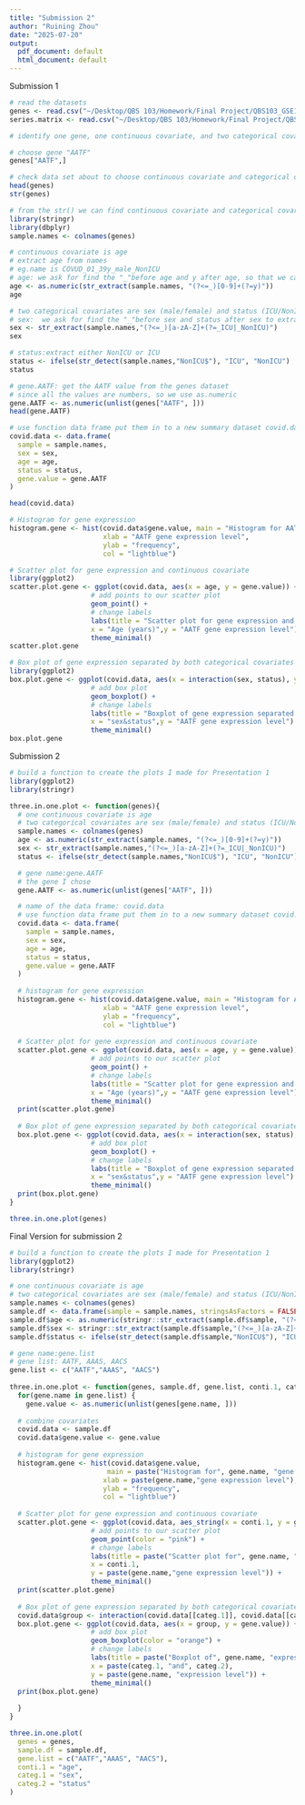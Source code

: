 ```yaml
---
title: "Submission 2"
author: "Ruining Zhou"
date: "2025-07-20"
output:
  pdf_document: default
  html_document: default
---
```

Submission 1
```r
# read the datasets
genes <- read.csv("~/Desktop/QBS 103/Homework/Final Project/QBS103_GSE157103_genes.csv", row.names = 1)
series.matrix <- read.csv("~/Desktop/QBS 103/Homework/Final Project/QBS103_GSE157103_series_matrix-1.csv")
```

```r
# identify one gene, one continuous covariate, and two categorical covariates in the provided dataset.

# choose gene "AATF"
genes["AATF",]

# check data set about to choose continuous covariate and categorical covariates
head(genes)
str(genes)

# from the str() we can find continuous covariate and categorical covariates
library(stringr)
library(dbplyr)
sample.names <- colnames(genes)

# continuous covariate is age
# extract age from names
# eg.name is COVUD_01_39y_male_NonICU
# age: we ask for find the "_"before age and y after age, so that we can extract ages from name
age <- as.numeric(str_extract(sample.names, "(?<=_)[0-9]+(?=y)"))
age

# two categorical covariates are sex (male/female) and status (ICU/NonICU)
# sex:  we ask for find the "_"before sex and status after sex to extract
sex <- str_extract(sample.names,"(?<=_)[a-zA-Z]+(?=_ICU|_NonICU)")
sex

# status:extract either NonICU or ICU
status <- ifelse(str_detect(sample.names,"NonICU$"), "ICU", "NonICU")
status

# gene.AATF: get the AATF value from the genes dataset
# since all the values are numbers, so we use as.numeric
gene.AATF <- as.numeric(unlist(genes["AATF", ]))
head(gene.AATF)

# use function data frame put them in to a new summary dataset covid.data
covid.data <- data.frame(
  sample = sample.names,
  sex = sex,
  age = age,
  status = status,
  gene.value = gene.AATF
)

head(covid.data)
```

```r
# Histogram for gene expression
histogram.gene <- hist(covid.data$gene.value, main = "Histogram for AATF gene expression",
                       xlab = "AATF gene expression level",
                       ylab = "frequency",
                       col = "lightblue")
```

```r
# Scatter plot for gene expression and continuous covariate
library(ggplot2)
scatter.plot.gene <- ggplot(covid.data, aes(x = age, y = gene.value)) + 
                    # add points to our scatter plot
                    geom_point() +
                    # change labels
                    labs(title = "Scatter plot for gene expression and age",
                    x = "Age (years)",y = "AATF gene expression level") +
                    theme_minimal()
scatter.plot.gene
```

```r
# Box plot of gene expression separated by both categorical covariates
library(ggplot2)
box.plot.gene <- ggplot(covid.data, aes(x = interaction(sex, status), y = gene.value)) + 
                    # add box plot
                    geom_boxplot() +
                    # change labels
                    labs(title = "Boxplot of gene expression separated by sex and status",
                    x = "sex&status",y = "AATF gene expression level") +
                    theme_minimal()
box.plot.gene
```
Submission 2
```r
# build a function to create the plots I made for Presentation 1
library(ggplot2)
library(stringr)

three.in.one.plot <- function(genes){
  # one continuous covariate is age
  # two categorical covariates are sex (male/female) and status (ICU/NonICU)
  sample.names <- colnames(genes)
  age <- as.numeric(str_extract(sample.names, "(?<=_)[0-9]+(?=y)"))
  sex <- str_extract(sample.names,"(?<=_)[a-zA-Z]+(?=_ICU|_NonICU)")
  status <- ifelse(str_detect(sample.names,"NonICU$"), "ICU", "NonICU")

  # gene name:gene.AATF
  # the gene I chose
  gene.AATF <- as.numeric(unlist(genes["AATF", ]))

  # name of the data frame: covid.data
  # use function data frame put them in to a new summary dataset covid.data
  covid.data <- data.frame(
    sample = sample.names,
    sex = sex,
    age = age,
    status = status,
    gene.value = gene.AATF
  )
  
  # histogram for gene expression
  histogram.gene <- hist(covid.data$gene.value, main = "Histogram for AATF gene expression",
                       xlab = "AATF gene expression level",
                       ylab = "frequency",
                       col = "lightblue")
  
  # Scatter plot for gene expression and continuous covariate
  scatter.plot.gene <- ggplot(covid.data, aes(x = age, y = gene.value)) + 
                    # add points to our scatter plot
                    geom_point() +
                    # change labels
                    labs(title = "Scatter plot for gene expression and age",
                    x = "Age (years)",y = "AATF gene expression level") +
                    theme_minimal()
  print(scatter.plot.gene)
  
  # Box plot of gene expression separated by both categorical covariates
  box.plot.gene <- ggplot(covid.data, aes(x = interaction(sex, status), y = gene.value)) + 
                    # add box plot
                    geom_boxplot() +
                    # change labels
                    labs(title = "Boxplot of gene expression separated by sex and status",
                    x = "sex&status",y = "AATF gene expression level") +
                    theme_minimal()
  print(box.plot.gene)
}

three.in.one.plot(genes)
```
Final Version for submission 2
```r
# build a function to create the plots I made for Presentation 1
library(ggplot2)
library(stringr)

# one continuous covariate is age
# two categorical covariates are sex (male/female) and status (ICU/NonICU)
sample.names <- colnames(genes)
sample.df <- data.frame(sample = sample.names, stringsAsFactors = FALSE)
sample.df$age <- as.numeric(stringr::str_extract(sample.df$sample, "(?<=_)[0-9]+(?=y)"))
sample.df$sex <- stringr::str_extract(sample.df$sample,"(?<=_)[a-zA-Z]+(?=_ICU|_NonICU)")
sample.df$status <- ifelse(str_detect(sample.df$sample,"NonICU$"), "ICU", "NonICU")

# gene name:gene.list
# gene list: AATF, AAAS, AACS
gene.list <- c("AATF","AAAS", "AACS")
 
three.in.one.plot <- function(genes, sample.df, gene.list, conti.1, categ.1, categ.2){
  for(gene.name in gene.list) {
    gene.value <- as.numeric(unlist(genes[gene.name, ]))
    
  # combine covariates
  covid.data <- sample.df
  covid.data$gene.value <- gene.value
  
  # histogram for gene expression
  histogram.gene <- hist(covid.data$gene.value, 
                        main = paste("Histogram for", gene.name, "gene expression"),
                       xlab = paste(gene.name,"gene expression level"),
                       ylab = "frequency",
                       col = "lightblue")
  
  # Scatter plot for gene expression and continuous covariate
  scatter.plot.gene <- ggplot(covid.data, aes_string(x = conti.1, y = gene.value)) + 
                    # add points to our scatter plot
                    geom_point(color = "pink") +
                    # change labels
                    labs(title = paste("Scatter plot for", gene.name, "expression and age"),
                    x = conti.1, 
                    y = paste(gene.name,"gene expression level")) +
                    theme_minimal()
  print(scatter.plot.gene)
  
  # Box plot of gene expression separated by both categorical covariates
  covid.data$group <- interaction(covid.data[[categ.1]], covid.data[[categ.2]])
  box.plot.gene <- ggplot(covid.data, aes(x = group, y = gene.value)) + 
                    # add box plot
                    geom_boxplot(color = "orange") +
                    # change labels
                    labs(title = paste("Boxplot of", gene.name, "expression separated by sex and   status"),
                    x = paste(categ.1, "and", categ.2),
                    y = paste(gene.name, "expression level")) +
                    theme_minimal()
  print(box.plot.gene)
  
  }
}

three.in.one.plot(
  genes = genes,
  sample.df = sample.df, 
  gene.list = c("AATF","AAAS", "AACS"), 
  conti.1 = "age", 
  categ.1 = "sex",
  categ.2 = "status"
)
```

